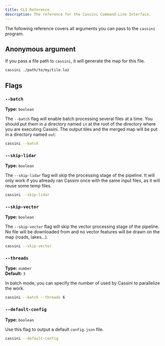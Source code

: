 ```yaml
---
title: CLI Reference
description: The reference for the Cassini Command-Line Interface.
---
```



The following reference covers all arguments you can pass to the `cassini` program.

## Anonymous argument

If you pass a <GlossaryLink slug="lidar" /> file path to `cassini`, it will generate the map for this file.

```sh
cassini ./path/to/my/tile.laz
```

## Flags

### `--batch`

<p>

**Type:** `boolean`<br />

</p>

The `--batch` flag will enable batch processing several <GlossaryLink slug="lidar" /> files at a time. You should put them in a directory named `in` at the root of the directory where you are executing Cassini. The output tiles and the merged map will be put in a directory named `out`:

```sh
cassini --batch
```

### `--skip-lidar`

<p>

**Type:** `boolean`<br />

</p>

The `--skip-lidar` flag will skip the <GlossaryLink slug="lidar" /> processing stage of the pipeline. It will only work if you allready ran Cassini once with the same input files, as it will reuse some temp files.

```sh
cassini --skip-lidar
```

### `--skip-vector`

<p>

**Type:** `boolean`<br />

</p>

The `--skip-vector` flag will skip the vector processing stage of the pipeline. No file will be downloaded from <GlossaryLink slug="osm" /> and no vector features will be drawn on the map (roads, lakes...).

```sh
cassini --skip-vector
```

### `--threads`

<p>

**Type:** `number`<br />
**Default:** `3`

</p>

In batch mode, you can specify the number of <GlossaryLink slug="thread" label="threads" /> used by Cassini to parallelize the work.

```sh
cassini --batch --threads 6
```

### `--default-config`

<p>

**Type:** `boolean`<br />

</p>

Use this flag to output a default `config.json` file.

```sh
cassini --default-config
```
